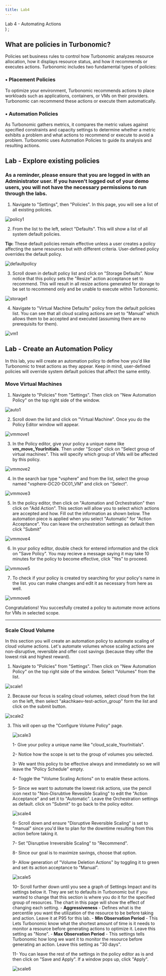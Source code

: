 ```yaml
---
title: Lab4
---
```

  <span>
    Lab 4 - Automating Actions <br />
  </span>
)
;


## What are policies in Turbonomic?

Policies set business rules to control how Turbonomic analyzes resource allocation, how it displays resource status, and how it recommends or executes actions. Turbonomic includes two fundamental types of policies:
### •	Placement Policies
To optimize your environment, Turbonomic recommends actions to place workloads such as applications, containers, or VMs on their providers. Turbonomic can recommend these actions or execute them automatically.
### •	Automation Policies
As Turbonomic gathers metrics, it compares the metric values against specified constraints and capacity settings to determine whether a metric exhibits a problem and what actions to recommend or execute to avoid a problem. Turbonomic uses Automation Policies to guide its analysis and resulting actions.

## Lab - Explore existing policies

### As a reminder, please ensure that you are logged in with an Administrator user. If you haven't logged out of your demo users, you will not have the necessary permissions to run through the labs.

1. Navigate to "Settings", then "Policies". In this page, you will see a list of all existing policies.

![policy1](img/policies/policy1.png)

2. From the list to the left, select "Defaults". This will show a list of all system default policies. 

**Tip:** These default policies remain effective unless a user creates a policy affecting the same resources but with different criteria. User-defined policy overrides the default policy.

![defaultpolicy](img/policies/defaultpolicy.png)

3. Scroll down in default policy list and click on "Storage Defaults". Now notice that this policy sets the "Resize" action acceptance set to recommend. This will result in all resize actions generated for storage to be set to recommend only and be unable to execute within Turbonomic. 

![storage1](img/policies/storage1.png)

4. Navigate to "Virtual Machine Defaults" policy from the default policies list. You can see that all cloud scaling actions are set to "Manual" which allows them to be accepted and executed (assuming there are no prerequisits for them).

![vm1](img/policies/vm1.png)

## Lab - Create an Automation Policy
In this lab, you will create an automation policy to define how you'd like Turbonomic to treat actions as they appear. Keep in mind, user-defined policies will override system default policies that affect the same entity.

### Move Virtual Machines

1. Navigate to "Policies" from "Settings". Then click on "New Automation Policy" on the top right side of the window.

![auto1](img/policies/auto1.png)

2. Scroll down the list and click on "Virtual Machine". Once you do the Policy Editor window will appear.

![vmmove1](img/policies/vmmove1.png)

3. In the Policy editor, give your policy a unique name like **vm_move_YourInitials**. Then under "Scope" click on "Select group of virtual machines". This will specify which group of VMs will be affected by this policy.

![vmmove2](img/policies/vmmove2.png)

4. In the search bar type "vsphere" and from the list, select the group named "vsphere-DC20-DC01_VM" and click on "Select".

![vmmove3](img/policies/vmmove3.png)

5. In the policy editor, then click on "Automation and Orchestration" then click on "Add Action". This section will allow you to select which actions are accepted and how. Fill out the information as shown below. The automation piece is applied when you select "Automatic" for "Action Acceptance". You can leave the orchestration settings as default then click "Submit"

![vmmove4](img/policies/vmmove4.png)

6. In your policy editor, double check for entered information and the click on "Save Policy". You may recieve a message saying it may take 10 minutes for the policy to become effective, click "Yes" to proceed.

![vmmove5](img/policies/vmmove5.png)

7. To check if your policy is created try searching for your policy's name in the list. you can make changes and edit it as necessary from here as well.

![vmmove6](img/policies/vmmove6.png)

Congratulations! You succesfully created a policy to automate move actions for VMs in selected scope.

---

### Scale Cloud Volume

In this section you will create an automation policy to automate scaling of cloud volume actions. Let's automate volumes whose scaling actions are non-disruptive, reversible and offer cost savings (because they offer the lowest risk and highest reward).

1. Navigate to "Policies" from "Settings". Then click on "New Automation Policy" on the top right side of the window. Select "Volumes" from the list.

![scale1](img/policies/scale1.png)

2. Because our focus is scaling cloud volumes, select cloud from the list on the left, then select "akachkaev-test-action_group" form the list and click on the submit button.

![scale2](img/policies/scale2.png)

3. This will open up the "Configure Volume Policy" page. 

    ![scale3](img/policies/scale3.png)

    1- Give your policy a unique name like "cloud_scale_YourInitials". 
    
    2- Notice how the scope is set to the group of volumes you selected. 
    
    3- We want this policy to be effective always and immediately so we will leave the "Policy Schedule" empty.
   
    4- Toggle the "Volume Scaling Actions" on to enable these actions.
   
    5- Since we want to automate the lowest risk actions, use the pencil icon next to "Non-Disrubtive Revesible Scaling" to edit the "Action Acceptance" and set it to "Automatic". Leave the Orchestration settings as default. click on "Submit" to go back to the policy editor.

    ![scale4](img/policies/scale4.png)

    6- Scroll down and ensure "Disruptive Reversible Scaling" is set to "manual" since you'd like to plan for the downtime resulting from this action before taking it.
    
    7- Set "Disruptive Irreversible Scaling" to "Recommend". 
   
    8- Since our goal is to maximize savings, choose that option.
    
    9- Allow generation of "Volume Deletion Actions" by toggling it to green and set its action acceptance to "Manual". 

    ![scale5](img/policies/scale5.png)

    10- Scroll further down until you see a graph of Settings Impact and its settings below it. They are set to defaults in Turbonomic but if you wanted to change that this section is where you do it for the specified group of resources. The chart in this page will show the effect of changing each setting.
        - **Aggressiveness** - Defines what is the percentile you want the utilization of the resource to be before taking and action. Leave it at P95 for this lab.
        - **Min Observation Period** - This Lets Turbonomic know what the shortest amount of time is it needs to monitor a resource before generating actions to optimize it. Leave this setting as "None".
        - **Max Observation Period** - This settings tells Turbonomic how long we want it to monitor the resource before generating an action. Leave this setting as "30 days".
    
    11- You can leave the rest of the settings in the policy editor as is and then click on "Save and Apply". If a window pops up, click "Apply".

    ![scale6](img/policies/scale6.png)

    

    
